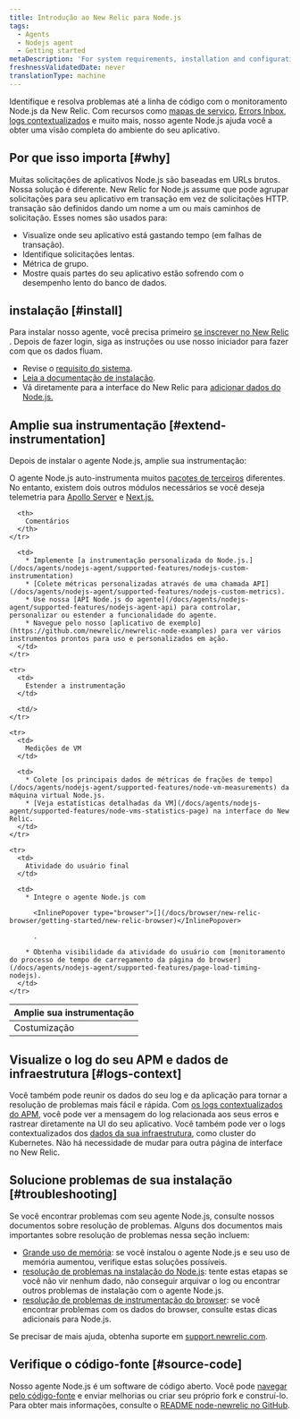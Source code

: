 ```yaml
---
title: Introdução ao New Relic para Node.js
tags:
  - Agents
  - Nodejs agent
  - Getting started
metaDescription: 'For system requirements, installation and configuration procedures, and troubleshooting tips for New Relic''s Node.js agent, start here.'
freshnessValidatedDate: never
translationType: machine
---
```


Identifique e resolva problemas até a linha de código com o monitoramento Node.js da New Relic. Com recursos como [mapas de serviço](/docs/data-analysis/service-maps/get-started/introduction-service-maps), [Errors Inbox](/docs/errors-inbox/errors-inbox), [logs contextualizados](/docs/apm/new-relic-apm/getting-started/get-started-logs-context) e muito mais, nosso agente Node.js ajuda você a obter uma visão completa do ambiente do seu aplicativo.

## Por que isso importa [#why]

Muitas solicitações de aplicativos Node.js são baseadas em URLs brutos. Nossa solução é diferente. New Relic for Node.js assume que pode agrupar solicitações para seu aplicativo em transação em vez de solicitações HTTP. transação são definidos dando um nome a um ou mais caminhos de solicitação. Esses nomes são usados para:

* Visualize onde seu aplicativo está gastando tempo (em falhas de transação).
* Identifique solicitações lentas.
* Métrica de grupo.
* Mostre quais partes do seu aplicativo estão sofrendo com o desempenho lento do banco de dados.

## instalação [#install]

Para instalar nosso agente, você precisa primeiro [se inscrever no New Relic](https://newrelic.com/signup) . Depois de fazer login, siga as instruções ou use nosso iniciador para fazer com que os dados fluam.

* Revise o [requisito do sistema](/docs/agents/nodejs-agent/getting-started/compatibility-requirements-nodejs-agent).
* [Leia a documentação de instalação](/docs/agents/nodejs-agent/installation-configuration/install-nodejs-agent).
* Vá diretamente para a interface do New Relic para [adicionar dados do Node.js.](https://one.newrelic.com/launcher/nr1-core.settings?pane=eyJuZXJkbGV0SWQiOiJ0dWNzb24ucGxnLWluc3RydW1lbnQtZXZlcnl0aGluZyJ9&cards%5B0%5D=eyJuZXJkbGV0SWQiOiJzZXR1cC1uZXJkbGV0cy5zZXR1cC1ub2RlLWludGVncmF0aW9uIiwiYWNjb3VudElkIjoyNjQwNDA5fQ==&platform%5BaccountId%5D=1)

## Amplie sua instrumentação [#extend-instrumentation]

Depois de instalar o agente Node.js, amplie sua instrumentação:

O agente Node.js auto-instrumenta muitos [pacotes de terceiros](/docs/apm/agents/nodejs-agent/getting-started/compatibility-requirements-nodejs-agent/#instrumented-modules) diferentes. No entanto, existem dois outros módulos necessários se você deseja telemetria para [Apollo Server](https://github.com/newrelic/newrelic-node-apollo-server-plugin/blob/abfb3ede982169c4e1b1bcf9974ff3f6b01c68ea/README.md) e [Next.js.](https://github.com/newrelic/newrelic-node-nextjs/blob/ea20b76a13c84f4f3c48e9544e18e568b8e41c33/README.md)

<table>
  <thead>
    <tr>
      <th style={{ width: "200px" }}>
        Amplie sua instrumentação
      </th>

      <th>
        Comentários
      </th>
    </tr>
  </thead>

  <tbody>
    <tr>
      <td>
        Costumização
      </td>

      <td>
        * Implemente [a instrumentação personalizada do Node.js.](/docs/agents/nodejs-agent/supported-features/nodejs-custom-instrumentation)
        * [Colete métricas personalizadas através de uma chamada API](/docs/agents/nodejs-agent/supported-features/nodejs-custom-metrics).
        * Use nossa [API Node.js do agente](/docs/agents/nodejs-agent/supported-features/nodejs-agent-api) para controlar, personalizar ou estender a funcionalidade do agente.
        * Navegue pelo nosso [aplicativo de exemplo](https://github.com/newrelic/newrelic-node-examples) para ver vários instrumentos prontos para uso e personalizados em ação.
      </td>
    </tr>

    <tr>
      <td>
        Estender a instrumentação
      </td>

      <td/>
    </tr>

    <tr>
      <td>
        Medições de VM
      </td>

      <td>
        * Colete [os principais dados de métricas de frações de tempo](/docs/agents/nodejs-agent/supported-features/node-vm-measurements) da máquina virtual Node.js.
        * [Veja estatísticas detalhadas da VM](/docs/agents/nodejs-agent/supported-features/node-vms-statistics-page) na interface do New Relic.
      </td>
    </tr>

    <tr>
      <td>
        Atividade do usuário final
      </td>

      <td>
        * Integre o agente Node.js com

          <InlinePopover type="browser">[](/docs/browser/new-relic-browser/getting-started/new-relic-browser)</InlinePopover>

          .

        * Obtenha visibilidade da atividade do usuário com [monitoramento do processo de tempo de carregamento da página do browser](/docs/agents/nodejs-agent/supported-features/page-load-timing-nodejs).
      </td>
    </tr>
  </tbody>
</table>

## Visualize o log do seu APM e dados de infraestrutura [#logs-context]

Você também pode reunir os dados do seu log e da aplicação para tornar a resolução de problemas mais fácil e rápida. Com [os logs contextualizados do APM](/docs/apm/new-relic-apm/getting-started/get-started-logs-context), você pode ver a mensagem do log relacionada aos seus erros e rastrear diretamente na UI do seu aplicativo. Você também pode ver o logs contextualizados dos [dados da sua infraestrutura](/docs/logs/forward-logs/forward-your-logs-using-infrastructure-agent/), como cluster do Kubernetes. Não há necessidade de mudar para outra página de interface no New Relic.

## Solucione problemas de sua instalação [#troubleshooting]

Se você encontrar problemas com seu agente Node.js, consulte nossos documentos sobre resolução de problemas. Alguns dos documentos mais importantes sobre resolução de problemas nessa seção incluem:

* [Grande uso de memória](/docs/agents/nodejs-agent/troubleshooting/troubleshooting-large-memory-usage-nodejs): se você instalou o agente Node.js e seu uso de memória aumentou, verifique estas soluções possíveis.
* [resolução de problemas na instalação do Node.js](/docs/agents/nodejs-agent/troubleshooting/troubleshooting-your-nodejs-installation): tente estas etapas se você não vir nenhum dado, não conseguir arquivar o log ou encontrar outros problemas de instalação com o agente Node.js.
* [resolução de problemas de instrumentação do browser](/docs/agents/nodejs-agent/troubleshooting/troubleshooting-page-load-timing-nodejs): se você encontrar problemas com os dados do browser, consulte estas dicas adicionais para Node.js.

Se precisar de mais ajuda, obtenha suporte em [support.newrelic.com](https://support.newrelic.com).

## Verifique o código-fonte [#source-code]

Nosso agente Node.js é um software de código aberto. Você pode [navegar pelo código-fonte](https://github.com/newrelic/node-newrelic) e enviar melhorias ou criar seu próprio fork e construí-lo. Para obter mais informações, consulte o [README node-newrelic no GitHub](https://github.com/newrelic/node-newrelic/blob/main/README.md).